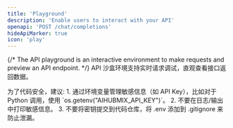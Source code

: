```yaml
---
title: 'Playground'
description: 'Enable users to interact with your API'
openapi: 'POST /chat/completions'
hideApiMarker: true
icon: 'play'
---
```


{/* The API playground is an interactive environment to make requests and preview an API endpoint. */}
API 沙盒环境支持实时请求调试，直观查看接口返回数据。

<Info>
  为了代码安全，建议:
  1. 通过环境变量管理敏感信息（如 API Key），比如对于 Python 调用，使用 `os.getenv("AIHUBMIX_API_KEY")`。
  2. 不要在日志/输出中打印敏感信息。
  3. 不要将密钥提交到代码仓库，将 .env 添加到 .gitignore 来防止泄漏。
</Info>
